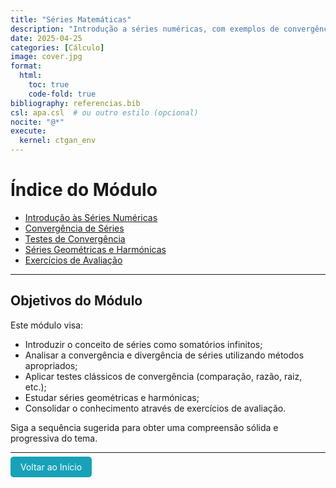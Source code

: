 ```yaml
---
title: "Séries Matemáticas"
description: "Introdução a séries numéricas, com exemplos de convergência e resolução com Python."
date: 2025-04-25
categories: [Cálculo]
image: cover.jpg
format:
  html:
    toc: true
    code-fold: true
bibliography: referencias.bib
csl: apa.csl  # ou outro estilo (opcional)
nocite: "@*"
execute:
  kernel: ctgan_env
---
```


# Índice do Módulo

- [Introdução às Séries Numéricas](series-matematicas.html)
- [Convergência de Séries](convergencia.html)
- [Testes de Convergência](testes-convergencia.html)
- [Séries Geométricas e Harmónicas](series-especiais.html)
- [Exercícios de Avaliação](avaliacao.html)

---

##  Objetivos do Módulo

Este módulo visa:

- Introduzir o conceito de séries como somatórios infinitos;
- Analisar a convergência e divergência de séries utilizando métodos apropriados;
- Aplicar testes clássicos de convergência (comparação, razão, raiz, etc.);
- Estudar séries geométricas e harmónicas;
- Consolidar o conhecimento através de exercícios de avaliação.

Siga a sequência sugerida para obter uma compreensão sólida e progressiva do tema.

---

<p><a href="../../index.html" style="padding: 8px 16px; background-color: #17a2b8; color: white; border-radius: 5px; text-decoration: none;">Voltar ao Início</a></p>

